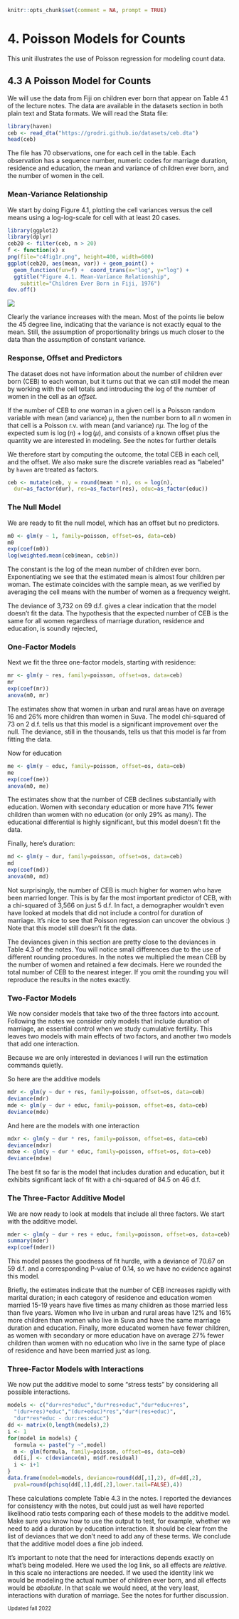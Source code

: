 
```r
knitr::opts_chunk$set(comment = NA, prompt = TRUE)
```

# 4. Poisson Models for Counts {#c4s1 .first}

This unit illustrates the use of Poisson regression for modeling count data.

## 4.3 A Poisson Model for Counts

We will use the data from Fiji on children ever born that appear on
Table 4.1 of the lecture notes. The data are available in the datasets
section in both plain text and Stata formats. We will read the Stata file:

```r
library(haven)
ceb <- read_dta("https://grodri.github.io/datasets/ceb.dta")
head(ceb)
```

The file has 70 observations, one for each cell in the table. Each
observation has a sequence number, numeric codes for marriage duration,
residence and education, the mean and variance of children ever born,
and the number of women in the cell.

### Mean-Variance Relationship

We start by doing Figure 4.1, plotting the cell variances versus the
cell means using a log-log-scale for cell with at least 20 cases.

```r
library(ggplot2)
library(dplyr)
ceb20 <- filter(ceb, n > 20)
f <- function(x) x
png(file="c4fig1r.png", height=400, width=600)
ggplot(ceb20, aes(mean, var)) + geom_point() + 
  geom_function(fun=f) +  coord_trans(x="log", y="log") +  
  ggtitle("Figure 4.1. Mean-Variance Relationship", 
    subtitle="Children Ever Born in Fiji, 1976")
dev.off()
```

![](c4fig1r.png){.img-responsive .center-block .r}

Clearly the variance increases with the mean. Most of the points lie
below the 45 degree line, indicating that the variance is not exactly
equal to the mean. Still, the assumption of proportionality brings us
much closer to the data than the assumption of constant variance.

### Response, Offset and Predictors

The dataset does not have information about the number of children ever
born (CEB) to each woman, but it turns out that we can still model the mean
by working with the cell totals and introducing the log of the number of
women in the cell as an *offset*.

If the number of CEB to *one* woman in a given cell is a
Poisson random variable with mean (and variance) $\mu$, then the number born
to all *n* women in that cell is a Poisson r.v. with mean (and variance)
$n\mu$. The log of the expected sum is $\log(n) + \log(\mu)$, and consists of
a known offset plus the quantity we are interested in modeling. See the
notes for further details

We therefore start by computing the outcome, the total CEB in each cell,
and the offset.
We also make sure the discrete variables read as "labeled" by `haven` 
are treated as factors.

```r
ceb <- mutate(ceb, y = round(mean * n), os = log(n),
  dur=as_factor(dur), res=as_factor(res), educ=as_factor(educ))
```

### The Null Model

We are ready to fit the null model, which has an offset but no
predictors.

```r
m0 <- glm(y ~ 1, family=poisson, offset=os, data=ceb)
m0
exp(coef(m0))
log(weighted.mean(ceb$mean, ceb$n))
```

The constant is the log of the mean number of children ever born.
Exponentiating we see that the estimated mean is almost four children
per woman. The estimate coincides with the sample mean, as we verified
by averaging the cell means with the number of women as a frequency weight.

The deviance of 3,732 on 69 d.f. gives a clear indication that the model
doesn't fit the data. The hypothesis that the expected number of CEB is
the same for all women regardless of marriage duration, residence and
education, is soundly rejected,

### One-Factor Models

Next we fit the three one-factor models, starting with residence:

```r
mr <- glm(y ~ res, family=poisson, offset=os, data=ceb)
mr	
exp(coef(mr))
anova(m0, mr)
```

The estimates show that women in urban and rural areas have on average
16 and 26% more children than women in Suva. The model chi-squared of 73
on 2 d.f. tells us that this model is a significant improvement over the
null. The deviance, still in the thousands, tells us that this model is
far from fitting the data.

Now for education

```r
me <- glm(y ~ educ, family=poisson, offset=os, data=ceb)
me	
exp(coef(me))
anova(m0, me)
```

The estimates show that the number of CEB declines substantially with
education. Women with secondary education or more have 71% fewer
children than women with no education (or only 29% as many). The
educational differential is highly significant, but this model doesn't
fit the data.

Finally, here's duration:

```r
md <- glm(y ~ dur, family=poisson, offset=os, data=ceb)
md	
exp(coef(md))
anova(m0, md)
```

Not surprisingly, the number of CEB is much higher for women who have
been married longer. This is by far the most important predictor of CEB,
with a chi-squared of 3,566 on just 5 d.f. In fact, a demographer
wouldn't even have looked at models that did not include a control for
duration of marriage. It's nice to see that Poisson regression can
uncover the obvious :) Note that this model still doesn't fit the data.

The deviances given in this section are pretty close to the deviances in
Table 4.3 of the notes. You will notice small differences due to the use
of different rounding procedures. In the notes we multiplied the mean
CEB by the number of women and retained a few decimals. Here we rounded
the total number of CEB to the nearest integer. If you omit the rounding
you will reproduce the results in the notes exactly.

### Two-Factor Models

We now consider models that take two of the three factors into account.
Following the notes we consider only models that include duration of
marriage, an essential control when we study cumulative fertility. This
leaves two models with main effects of two factors, and another two
models that add one interaction.

Because we are only interested in deviances I will run the estimation
commands quietly.

So here are the additive models

```r
mdr <- glm(y ~ dur + res, family=poisson, offset=os, data=ceb)
deviance(mdr)
mde <- glm(y ~ dur + educ, family=poisson, offset=os, data=ceb)
deviance(mde)
```

And here are the models with one interaction

```r
mdxr <- glm(y ~ dur * res, family=poisson, offset=os, data=ceb)
deviance(mdxr)
mdxe <- glm(y ~ dur * educ, family=poisson, offset=os, data=ceb)
deviance(mdxe)	
```

The best fit so far is the model that includes duration and education,
but it exhibits significant lack of fit with a chi-squared of 84.5 on 46
d.f.

### The Three-Factor Additive Model

We are now ready to look at models that include all three factors. We
start with the additive model.

```r
mder <- glm(y ~ dur + res + educ, family=poisson, offset=os, data=ceb)
summary(mder)
exp(coef(mder))
```

This model passes the goodness of fit hurdle, with a deviance of 70.67
on 59 d.f. and a corresponding P-value of 0.14, so we have no evidence
against this model.

Briefly, the estimates indicate that the number of CEB increases rapidly
with marital duration; in each category of residence and education women
married 15-19 years have five times as many children as those married
less than five years. Women who live in urban and rural areas have 12%
and 16% more children than women who live in Suva and have the same
marriage duration and education. Finally, more educated women have fewer
children, as women with secondary or more education have on average 27%
fewer children than women with no education who live in the same type of
place of residence and have been married just as long.

### Three-Factor Models with Interactions

We now put the additive model to some "stress tests" by considering
all possible interactions.

```r
models <- c("dur+res*educ","dur*res+educ","dur*educ+res",
  "(dur+res)*educ","(dur+educ)*res","dur*(res+educ)",
  "dur*res*educ - dur:res:educ")
dd <- matrix(0,length(models),2)
i <- 1
for(model in models) {
  formula <- paste("y ~",model)
  m <- glm(formula, family=poisson, offset=os, data=ceb)
  dd[i,] <- c(deviance(m), m$df.residual)
  i <- i+1
}
data.frame(model=models, deviance=round(dd[,1],2), df=dd[,2],
  pval=round(pchisq(dd[,1],dd[,2],lower.tail=FALSE),4))
```

These calculations complete Table 4.3 in the notes. I reported the
deviances for consistency with the notes, but could just as well have
reported likelihood ratio tests comparing each of these models to the
additive model. Make sure you know how to use the output to test, for
example, whether we need to add a duration by education interaction. It
should be clear from the list of deviances that we don't need to add
any of these terms. We conclude that the additive model does a fine job
indeed.

It's important to note that the need for interactions depends exactly
on what's being modeled. Here we used the log link, so all effects are
*relative*. In this scale no interactions are needed. If we used the
identity link we would be modeling the actual number of children ever
born, and all effects would be *absolute*. In that scale we would need,
at the very least, interactions with duration of marriage. See the notes
for further discussion.

<small>Updated fall 2022</small>
